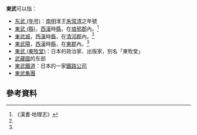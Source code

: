 '''東武'''可以指：
*[[东武_(年号)|东武 (年号)]]：[[南明|南明]]淮王[[朱常清_(淮王)|朱常清]]之年號
*[[東武_(縣)|東武 (縣)]]，[[西漢|西漢]]時[[縣|縣]]，在[[琅邪郡|琅邪郡]]內。<ref name="#1">《漢書·地理志》</ref>
*[[東武城|東武城]]，[[西漢|西漢]]時[[縣|縣]]，在[[清河郡|清河郡]]內。<ref name="#1"/>
*[[東武陽|東武陽]]，[[西漢|西漢]]時[[縣|縣]]，在[[東郡|東郡]]內。<ref name="#1"/>
*[[東武_(東牧堂)|東武 (東牧堂)]]：日本的政治家、出版家，別名「東牧堂」
*[[武藏國|武藏國]]的东部
*[[東武鐵道|東武鐵道]]：日本的一家[[鐵路公司|鐵路公司]]
*[[東武集團|東武集團]]

==參考資料==
<references/>
{{disambig|D東|cat=二字亞洲相關消歧義}}